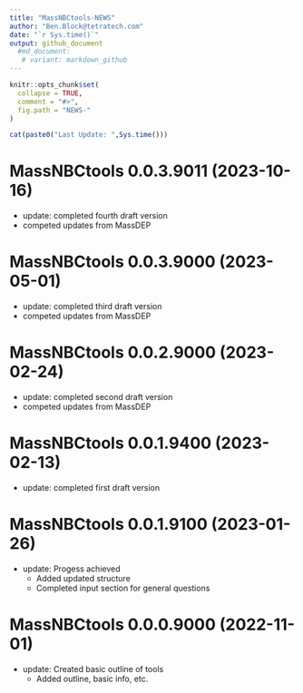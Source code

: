 ```yaml
---
title: "MassNBCtools-NEWS"
author: "Ben.Block@tetratech.com"
date: "`r Sys.time()`"
output: github_document
  #md_document:
   # variant: markdown_github
---
```


<!-- NEWS.md is generated from NEWS.Rmd. Please edit that file -->

```r
knitr::opts_chunk$set(
  collapse = TRUE,
  comment = "#>",
  fig.path = "NEWS-"
)
```

```r
cat(paste0("Last Update: ",Sys.time()))
```

# MassNBCtools 0.0.3.9011 (2023-10-16)

-   update: completed fourth draft version
-   competed updates from MassDEP

# MassNBCtools 0.0.3.9000 (2023-05-01)

-   update: completed third draft version
-   competed updates from MassDEP

# MassNBCtools 0.0.2.9000 (2023-02-24)

-   update: completed second draft version
-   competed updates from MassDEP

# MassNBCtools 0.0.1.9400 (2023-02-13)

-   update: completed first draft version
    
# MassNBCtools 0.0.1.9100 (2023-01-26)

-   update: Progess achieved
    -   Added updated structure
    -   Completed input section for general questions

# MassNBCtools 0.0.0.9000 (2022-11-01)

-   update: Created basic outline of tools
    -   Added outline, basic info, etc.
